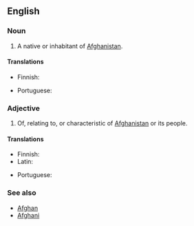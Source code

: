 ==English==

===Noun===
{{en-noun}}

# A native or inhabitant of [[Afghanistan]].

====Translations====
{{trans-top|Afghanistani}}
* Finnish: {{t+|fi|afganistanilainen}}
{{trans-mid}}
* Portuguese: {{t+|pt|afegão|m}}
{{trans-bottom}}

===Adjective===
{{en-adj}}

# Of, relating to, or characteristic of [[Afghanistan]] or its people.

====Translations====
{{trans-top|Afghanistani}}
* Finnish: {{t+|fi|afganistanilainen}}
* Latin: {{t|la|Arianus|m}}
{{trans-mid}}
* Portuguese: {{t+|pt|afegão|m}}
{{trans-bottom}}

===See also===
* [[Afghan]]
* [[Afghani]]